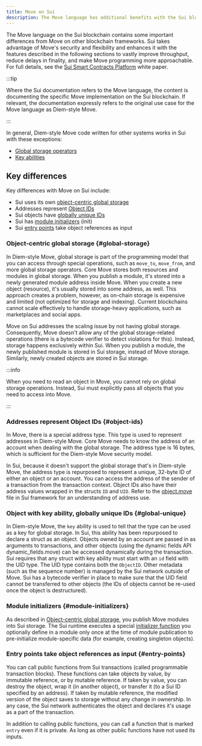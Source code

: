 ```yaml
---
title: Move on Sui
description: The Move language has additional benefits with the Sui blockchain implementation.
---
```


The Move language on the Sui blockchain contains some important differences from Move on other blockchain frameworks. Sui takes advantage of Move's security and flexibility and enhances it with the features described in the following sections to vastly improve throughput, reduce delays in finality, and make Move programming more approachable. For full details, see the [Sui Smart Contracts Platform](https://github.com/MystenLabs/sui/blob/main/doc/paper/sui.pdf) white paper.

:::tip

Where the Sui documentation refers to the Move language, the content is documenting the specific Move implementation on the Sui blockchain. If relevant, the documentation expressly refers to the original use case for the Move language as Diem-style Move.

:::

In general, Diem-style Move code written for other systems works in Sui with these exceptions:

- [Global storage operators](https://move-language.github.io/move/global-storage-operators.html)
- [Key abilities](https://github.com/move-language/move/blob/main/language/documentation/book/src/abilities.mdx)

## Key differences

Key differences with Move on Sui include:
    
- Sui uses its own [object-centric global storage](#global-storage)
- Addresses represent [Object IDs](#object-ids)
- Sui objects have [globally unique IDs](#global-unique)
- Sui has [module initializers](#module-initializers) (init)
- Sui [entry points](#entry-points) take object references as input

### Object-centric global storage {#global-storage}

In Diem-style Move, global storage is part of the programming model that you can access through special operations, such as `move_to`, `move_from`, and more global storage operators. Core Move stores both resources and modules in global storage. When you publish a module, it's stored into a newly generated module address inside Move. When you create a new object (resource), it's usually stored into some address, as well. This approach creates a problem, however, as on-chain storage is expensive and limited (not optimized for storage and indexing). Current blockchains cannot scale effectively to handle storage-heavy applications, such as marketplaces and social apps.

Move on Sui addresses the scaling issue by not having global storage. Consequently, Move doesn't allow any of the global storage-related operations (there is a bytecode verifier to detect violations for this). Instead, storage happens exclusively within Sui. When you publish a module, the newly published module is stored in Sui storage, instead of Move storage. Similarly, newly created objects are stored in Sui storage.

:::info

When you need to read an object in Move, you cannot rely on global storage operations. Instead, Sui must explicitly pass all objects that you need to access into Move.

:::

### Addresses represent Object IDs {#object-ids}

In Move, there is a special address type. This type is used to represent addresses in Diem-style Move. Core Move needs to know the address of an account when dealing with the global storage. The address type is 16 bytes, which is sufficient for the Diem-style Move security model.

In Sui, because it doesn't support the global storage that's in Diem-style Move, the address type is repurposed to represent a unique, 32-byte ID of either an object or an account. You can access the address of the sender of a transaction from the transaction context. Object IDs also have their address values wrapped in the structs `ID` and `UID`.  Refer to the [object.move](https://github.com/MystenLabs/sui/tree/main/crates/sui-framework/packages/sui-framework/sources/object.move) file in Sui framework for an understanding of address use. 

### Object with key ability, globally unique IDs {#global-unique}

In Diem-style Move, the `key` ability is used to tell that the type can be used as a key for global storage. In Sui, this ability has been repurposed to declare a struct as an object. Objects owned by an account are passed in as arguments to transactions, and other objects (using the dynamic fields API dynamic_fields.move) can be accessed dynamically during the transaction. Sui requires that any struct with key ability must start with an `id` field with the UID type. The UID type contains both the `ObjectID`. Other metadata (such as the sequence number) is managed by the Sui network outside of Move. Sui has a bytecode verifier in place to make sure that the UID field cannot be transferred to other objects (the IDs of objects cannot be re-used once the object is destructured).

### Module initializers {#module-initializers}

As described in [Object-centric global storage](#global-storage), you publish Move modules into Sui storage. The Sui runtime executes a special [initializer function](init.mdx) you optionally define in a module only once at the time of module publication to pre-initialize module-specific data (for example, creating singleton objects).

### Entry points take object references as input {#entry-points}

You can call public functions from Sui transactions (called programmable transaction blocks). These functions can take objects by value, by immutable reference, or by mutable reference. If taken by value, you can destroy the object, wrap it (in another object), or transfer it (to a Sui ID specified by an address). If taken by mutable reference, the modified version of the object saves to storage without any change in ownership. In any case, the Sui network authenticates the object and declares it's usage as a part of the transaction. 

In addition to calling public functions, you can call a function that is marked `entry` even if it is private. As long as other public functions have not used its inputs. 

